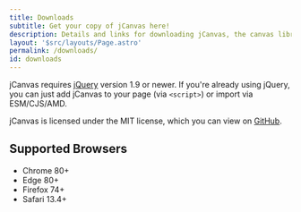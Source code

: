 ```yaml
---
title: Downloads
subtitle: Get your copy of jCanvas here!
description: Details and links for downloading jCanvas, the canvas library for jQuery
layout: '$src/layouts/Page.astro'
permalink: /downloads/
id: downloads
---
```



<Downloads />

jCanvas requires [jQuery](https://jquery.org/) version 1.9 or newer. If you're
already using jQuery, you can just add jCanvas to your page (via `<script>`) or import via ESM/CJS/AMD.

jCanvas is licensed under the MIT license, which you can view on
[GitHub](https://github.com/caleb531/jcanvas/blob/master/LICENSE.txt).

## Supported Browsers

- Chrome 80+
- Edge 80+
- Firefox 74+
- Safari 13.4+
